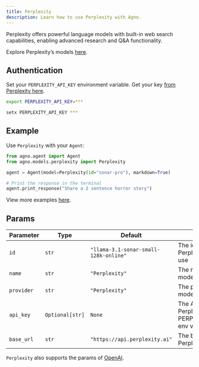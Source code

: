 ```yaml
---
title: Perplexity
description: Learn how to use Perplexity with Agno.
---
```


Perplexity offers powerful language models with built-in web search capabilities, enabling advanced research and Q&A functionality.

Explore Perplexity’s models [here](https://docs.perplexity.ai/guides/model-cards).

## Authentication

Set your `PERPLEXITY_API_KEY` environment variable. Get your key [from Perplexity here](https://www.perplexity.ai/settings/api).

<CodeGroup>

```bash Mac
export PERPLEXITY_API_KEY=***
```

```bash Windows
setx PERPLEXITY_API_KEY ***
```

</CodeGroup>

## Example

Use `Perplexity` with your `Agent`:

<CodeGroup>

```python agent.py
from agno.agent import Agent
from agno.models.perplexity import Perplexity

agent = Agent(model=Perplexity(id="sonar-pro"), markdown=True)

# Print the response in the terminal
agent.print_response("Share a 2 sentence horror story")

```

</CodeGroup>

<Note> View more examples [here](/examples/models/perplexity/basic). </Note>

## Params

| Parameter    | Type               | Default                        | Description                                                           |
| ------------ | ------------------ | ------------------------------ | --------------------------------------------------------------------- |
| `id`         | `str`              | `"llama-3.1-sonar-small-128k-online"` | The id of the Perplexity model to use                          |
| `name`       | `str`              | `"Perplexity"`                | The name of the model                                                 |
| `provider`   | `str`              | `"Perplexity"`                | The provider of the model                                             |
| `api_key`    | `Optional[str]`    | `None`                         | The API key for Perplexity (defaults to PERPLEXITY_API_KEY env var)  |
| `base_url`   | `str`              | `"https://api.perplexity.ai"` | The base URL for the Perplexity API                                   |

`Perplexity` also supports the params of [OpenAI](/reference/models/openai).
